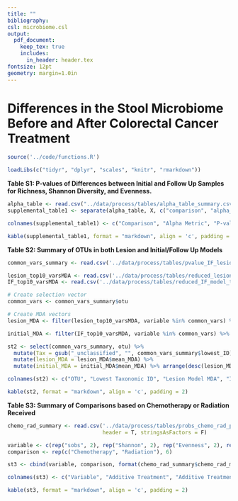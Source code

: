 ---
title: ""
bibliography:
csl: microbiome.csl
output: 
  pdf_document:
    keep_tex: true
    includes:
      in_header: header.tex
fontsize: 12pt
geometry: margin=1.0in
---

# Differences in the Stool Microbiome Before and After Colorectal Cancer Treatment

\vspace{10mm}

\begin{center}
Marc A Sze, Nielson T Baxter, Mack T Ruffin IV, Mary AM Rogers, and Patrick D Schloss

\vspace{10mm}

Supplemental
\end{center}


\newpage

```{r knitr_settings, eval=TRUE, echo=FALSE, warning=FALSE, message=FALSE}

source('../code/functions.R')

loadLibs(c("tidyr", "dplyr", "scales", "knitr", "rmarkdown"))

```



**Table S1: P-values of Differences between Initial and Follow Up Samples for Richness, Shannon Diversity, and Evenness.**

```{r supplemental_table1, echo=FALSE, message=FALSE, warning=FALSE}

alpha_table <- read.csv("../data/process/tables/alpha_table_summary.csv", header = T, stringsAsFactors = F)
supplemental_table1 <- separate(alpha_table, X, c("comparison", "alpha_metric"), sep="_") 

colnames(supplemental_table1) <- c("Comparison", "Alpha Metric", "P-value", "BH Adjusted P-value")

kable(supplemental_table1, format = "markdown", align = 'c', padding = 2)
```


\newpage


**Table S2: Summary of OTUs in both Lesion and Initial/Follow Up Models**

```{r supplemental_table2, echo=FALSE, message=FALSE, warning=FALSE}

common_vars_summary <- read.csv('../data/process/tables/pvalue_IF_lesion_common_imp_vars.csv', header = T, row.names = 1, stringsAsFactors = F)

lesion_top10_varsMDA <- read.csv('../data/process/tables/reduced_lesion_model_top_vars_MDA_Summary.csv', header = T, stringsAsFactors = F)
IF_top10_varsMDA <- read.csv('../data/process/tables/reduced_IF_model_top_vars_MDA_Summary.csv', header = T, stringsAsFactors = F)

# Create selection vector
common_vars <- common_vars_summary$otu

# Create MDA vectors
lesion_MDA <- filter(lesion_top10_varsMDA, variable %in% common_vars) %>% slice(match(common_vars, variable)) %>% select(mean_MDA)

initial_MDA <- filter(IF_top10_varsMDA, variable %in% common_vars) %>% slice(match(common_vars, variable)) %>% select(mean_MDA)

st2 <- select(common_vars_summary, otu) %>% 
  mutate(Tax = gsub("_unclassified", "", common_vars_summary$lowest_ID)) %>% 
  mutate(lesion_MDA = lesion_MDA$mean_MDA) %>% 
  mutate(initial_MDA = initial_MDA$mean_MDA) %>% arrange(desc(lesion_MDA))

colnames(st2) <- c("OTU", "Lowest Taxonomic ID", "Lesion Model MDA", "Initial Model MDA")

kable(st2, format = "markdown", align = 'c', padding = 2)

```


\newpage
\newcommand{\blandscape}{\begin{landscape}}
\newcommand{\elandscape}{\end{landscape}}

\blandscape

**Table S3: Summary of Comparisons based on Chemotherapy or Radiation Received**

```{r supplemental_table3, echo=FALSE, message=FALSE, warning=FALSE}

chemo_rad_summary <- read.csv('../data/process/tables/probs_chemo_rad_pvalue_summary.csv', 
                              header = T, stringsAsFactors = F)

variable <- c(rep("sobs", 2), rep("Shannon", 2), rep("Evenness", 2), rep("Thetayc", 2), rep("Positive Probability", 4))
comparison <- rep(c("Chemotherapy", "Radiation"), 6)

st3 <- cbind(variable, comparison, format(chemo_rad_summary$chemo_rad_mean, digits = 1, nsmall = 1), format(chemo_rad_summary$removal_only_mean, digits = 1, nsmall = 1), format(chemo_rad_summary$cr_sd, digits = 1, nsmall = 1), format(chemo_rad_summary$ro_sd, digits = 1, nsmall = 1), format(chemo_rad_summary$pvalue, scientific = TRUE, digits = 2), format(chemo_rad_summary$bh, scientific = TRUE, digits = 2))

colnames(st3) <- c("Variable", "Additive Treatment", "Additive Treatment Mean", "Removal Mean", "Additive Treatment SD", "Removal SD", "P-value", "BH Corrected")

kable(st3, format = "markdown", align = 'c', padding = 2)






```



\elandscape














